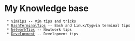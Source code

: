 = My Knowledge base =
  * [[VimTips]] -- Vim tips and tricks
  * [[BashTerminalTips]] -- Bash and Linux/Cygwin terminal tips
  * [[NetworkTips]] -- Newtwork tips
  * [[Development]] -- Development tips
